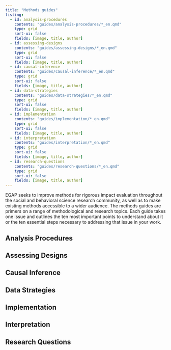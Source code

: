 ```yaml
---
title: "Methods guides"
listing: 
  - id: analysis-procedures
    contents: "guides/analysis-procedures/*_en.qmd"
    type: grid
    sort-ui: false
    fields: [image, title, author]
  - id: assessing-designs
    contents: "guides/assessing-designs/*_en.qmd"
    type: grid
    sort-ui: false
    fields: [image, title, author]
  - id: causal-inference
    contents: "guides/causal-inference/*_en.qmd"
    type: grid
    sort-ui: false
    fields: [image, title, author]
  - id: data-strategies
    contents: "guides/data-strategies/*_en.qmd"
    type: grid
    sort-ui: false
    fields: [image, title, author]
  - id: implementation
    contents: "guides/implementation/*_en.qmd"
    type: grid
    sort-ui: false
    fields: [image, title, author]
  - id: interpretation
    contents: "guides/interpretation/*_en.qmd"
    type: grid
    sort-ui: false
    fields: [image, title, author]
  - id: research-questions
    contents: "guides/research-questions/*_en.qmd"
    type: grid
    sort-ui: false
    fields: [image, title, author]
---
```


EGAP seeks to improve methods for rigorous impact evaluation throughout the social and behavioral science research community, as well as to make existing methods accessible to a wider audience. The methods guides are primers on a range of methodological and research topics. Each guide takes one issue and outlines the ten most important points to understand about it or the ten essential steps necessary to addressing that issue in your work.

## Analysis Procedures 

:::{#analysis-procedures}
:::

## Assessing Designs

:::{#assessing-designs}
:::

## Causal Inference

:::{#causal-inference}
:::

## Data Strategies

:::{#data-strategies}
:::

## Implementation

:::{#implementation}
:::

## Interpretation

:::{#interpretation}
:::

## Research Questions

:::{#research-questions}
:::